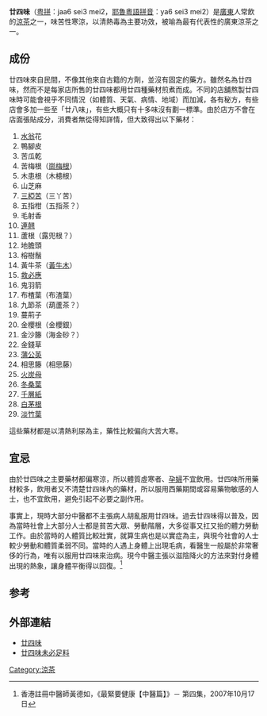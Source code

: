 {{Otheruses|subject=一種涼茶|other=同名樂隊|廿四味 (樂隊)}}
{{ctm}}
'''廿四味'''（[[香港語言學學會粵語拼音方案|粤拼]]：jaa6 sei3 mei2，[[耶魯粵語拼音|耶魯粵語拼音]]：ya6 sei3 mei2）是[[廣東|廣東]]人常飲的[[涼茶|涼茶]]之一，味苦性寒涼，以清熱毒為主要功效，被喻為最有代表性的廣東涼茶之一。

== 成份 ==
廿四味來自民間，不像其他來自古籍的方劑，並沒有固定的藥方。雖然名為廿四味，然而不是每家店所售的廿四味都用廿四種藥材煎煮而成。不同的店舖熬製廿四味時可能會視乎不同情況（如體質、天氣、病情、地域）而加減，各有秘方，有些店會多加一些至「廿八味」，有些大概只有十多味沒有劃一標準。由於店方不會在店面張貼成分，消費者無從得知詳情，但大致得出以下藥材：
# [[水翁|水翁]]花
# 鴨腳皮
# 苦瓜乾
# 苦梅根（[[崗梅根|崗梅根]]）
# 木患根（木槵根）
# 山芝麻
# [[三椏苦|三椏苦]]（三丫苦）
# 五指柑（五指茶？）
# 毛射香
# [[連翹|連翹]]
# 蘆根（露兜根？）
# 地膽頭
# 榕樹鬚
# 黃牛茶（[[黃牛木|黃牛木]]）
# [[救必應|救必應]]
# 鬼羽箭
# 布楂葉（布渣葉）
# 九節茶（葫蘆茶？）
# 蔓荊子
# 金櫻根（金櫻銀）
# 金沙籐（海金砂？）
# 金錢草
# [[蒲公英|蒲公英]]
# 相思籐（相思藤）
# [[火炭母|火炭母]]
# [[冬桑葉|冬桑葉]]
# [[千層紙|千層紙]]
# [[白茅根|白茅根]]
# [[淡竹葉|淡竹葉]]
這些藥材都是以清熱利尿為主，藥性比較偏向大苦大寒。

== 宜忌 ==
由於廿四味之主要藥材都偏寒涼，所以體質虛寒者、[[孕婦|孕婦]]不宜飲用。廿四味所用藥材較多，飲用者又不清楚廿四味內的藥材，所以服用西藥期間或容易藥物敏感的人士，也不宜飲用，避免引起不必要之副作用。

事實上，現時大部分中醫都不主張病人胡亂服用廿四味。過去廿四味得以普及，因為當時社會上大部分人士都是貧苦大眾、勞動階層，大多從事又扛又抬的體力勞動工作。由於當時的人體質比較壯實，就算生病也是以實症為主，與現今社會的人士較少勞動和體質柔弱不同。當時的人遇上身體上出現毛病，看醫生一般屬於非常奢侈的行為，唯有以服用廿四味來治病。現今中醫主張以滋陰降火的方法來對付身體出現的熱象，讓身體平衡得以回復。<ref>香港註冊中醫師黃德如，《最緊要健康【中醫篇】》－ 第四集，2007年10月17日</ref>

== 参考 ==
<div class="references-small">
<references/>
</div>

== 外部連結 ==
* [http://www.hktree.com/herb/24.htm 廿四味] {{Wayback|url=http://www.hktree.com/herb/24.htm |date=20210224203837 }}
* [http://hk.news.yahoo.com/article/090817/4/dr31.html 廿四味未必足料]

[[Category:涼茶|Category:涼茶]]